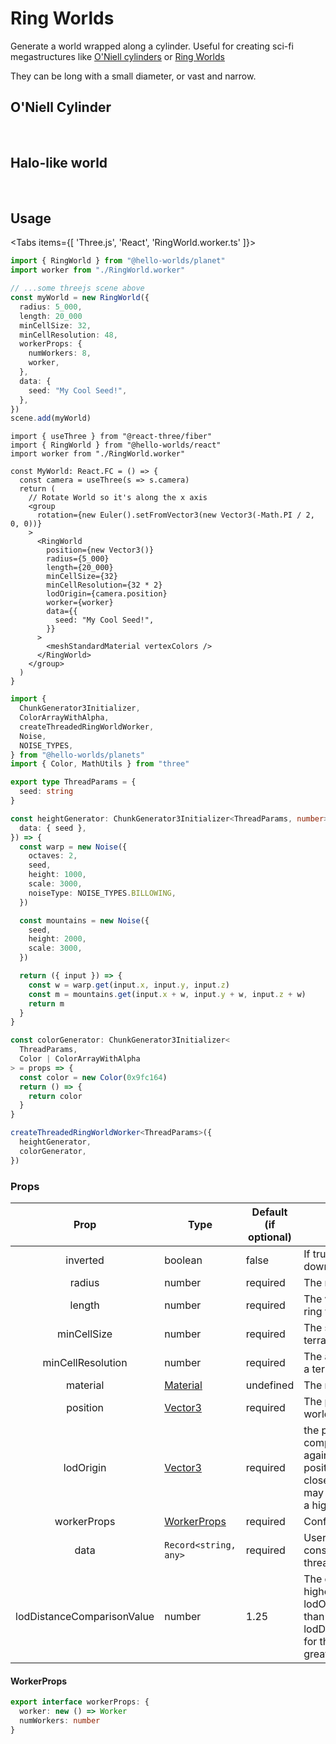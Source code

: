 
# Ring Worlds

Generate a world wrapped along a cylinder. Useful for creating sci-fi
megastructures like [O'Niell
cylinders](https://en.wikipedia.org/wiki/O%27Neill_cylinder) or [Ring
Worlds](https://en.wikipedia.org/wiki/Ringworld)

They can be long with a small diameter, or vast and narrow.

## O'Niell Cylinder

<RingWorldExample type="long" />

<br />

## Halo-like world

<RingWorldExample type="thin" />

<br />

## Usage

<Tabs items={[ 'Three.js', 'React', 'RingWorld.worker.ts' ]}>
<Tab>

```ts
import { RingWorld } from "@hello-worlds/planet"
import worker from "./RingWorld.worker"

// ...some threejs scene above
const myWorld = new RingWorld({
  radius: 5_000,
  length: 20_000
  minCellSize: 32,
  minCellResolution: 48,
  workerProps: {
    numWorkers: 8,
    worker,
  },
  data: {
    seed: "My Cool Seed!",
  },
})
scene.add(myWorld)
```

</Tab>
<Tab>

```tsx
import { useThree } from "@react-three/fiber"
import { RingWorld } from "@hello-worlds/react"
import worker from "./RingWorld.worker"

const MyWorld: React.FC = () => {
  const camera = useThree(s => s.camera)
  return (
    // Rotate World so it's along the x axis
    <group
      rotation={new Euler().setFromVector3(new Vector3(-Math.PI / 2, 0, 0))}
    >
      <RingWorld
        position={new Vector3()}
        radius={5_000}
        length={20_000}
        minCellSize={32}
        minCellResolution={32 * 2}
        lodOrigin={camera.position}
        worker={worker}
        data={{
          seed: "My Cool Seed!",
        }}
      >
        <meshStandardMaterial vertexColors />
      </RingWorld>
    </group>
  )
}
```

</Tab>
<Tab>

```ts
import {
  ChunkGenerator3Initializer,
  ColorArrayWithAlpha,
  createThreadedRingWorldWorker,
  Noise,
  NOISE_TYPES,
} from "@hello-worlds/planets"
import { Color, MathUtils } from "three"

export type ThreadParams = {
  seed: string
}

const heightGenerator: ChunkGenerator3Initializer<ThreadParams, number> = ({
  data: { seed },
}) => {
  const warp = new Noise({
    octaves: 2,
    seed,
    height: 1000,
    scale: 3000,
    noiseType: NOISE_TYPES.BILLOWING,
  })

  const mountains = new Noise({
    seed,
    height: 2000,
    scale: 3000,
  })

  return ({ input }) => {
    const w = warp.get(input.x, input.y, input.z)
    const m = mountains.get(input.x + w, input.y + w, input.z + w)
    return m
  }
}

const colorGenerator: ChunkGenerator3Initializer<
  ThreadParams,
  Color | ColorArrayWithAlpha
> = props => {
  const color = new Color(0x9fc164)
  return () => {
    return color
  }
}

createThreadedRingWorldWorker<ThreadParams>({
  heightGenerator,
  colorGenerator,
})
```

</Tab>
</Tabs>

### Props

|            Prop            | Type                                                            | Default (if optional) | Description                                                                                                                                                                                      |
| :------------------------: | --------------------------------------------------------------- | --------------------- | ------------------------------------------------------------------------------------------------------------------------------------------------------------------------------------------------ |
|          inverted          | boolean                                                         | false                 | If true, flips the terrain upside down                                                                                                                                                           |
|           radius           | number                                                          | required              | The radius of the ring world                                                                                                                                                                     |
|           length           | number                                                          | required              | The width of the "rim" of the ring world                                                                                                                                                         |
|        minCellSize         | number                                                          | required              | The smallest size that a terrain chunk will be                                                                                                                                                   |
|     minCellResolution      | number                                                          | required              | The amount of subdivisions in a terrain chunk                                                                                                                                                    |
|          material          | [Material](https://threejs.org/docs/#api/en/materials/Material) | undefined             | The material to use                                                                                                                                                                              |
|          position          | [Vector3](https://threejs.org/docs/?q=vect#api/en/math/Vector3) | required              | The position to place the world                                                                                                                                                                  |
|         lodOrigin          | [Vector3](https://threejs.org/docs/?q=vect#api/en/math/Vector3) | required              | the position where to compare the lod algorithm against, typically your camera position. If the lodOrigin is close to a terrain chunk, it may decided to collapse into a higher level of detail. |
|        workerProps         | [WorkerProps](#workerprops)                                     | required              | Config for the worker                                                                                                                                                                            |
|            data            | `Record<string, any>`                                           | required              | User datta that will be consumed by the worker threads' generator functions                                                                                                                      |
| lodDistanceComparisonValue | number                                                          | 1.25                  | The quadtree will resolve to a higher level of detail if the lodOrigin position is closer than distance \* lodDistanceComparisonValue, for thhis reason it must be greater than 0                |

#### WorkerProps

```typescript
export interface workerProps: {
  worker: new () => Worker
  numWorkers: number
}
```

